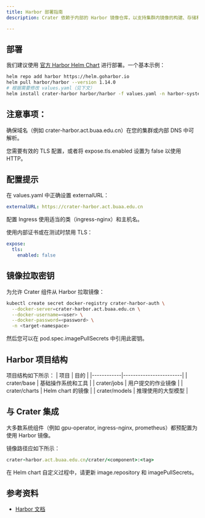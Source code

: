 ```yaml
---
title: Harbor 部署指南
description: Crater 依赖于内部的 Harbor 镜像仓库，以支持集群内镜像的构建、存储和安全分发。

---
```


## 部署

我们建议使用 [官方 Harbor Helm Chart](https://github.com/goharbor/harbor-helm) 进行部署。一个基本示例：

```bash
helm repo add harbor https://helm.goharbor.io
helm pull harbor/harbor --version 1.14.0
# 根据需要修改 values.yaml（见下文）
helm install crater-harbor harbor/harbor -f values.yaml -n harbor-system --create-namespace
```

## 注意事项：

确保域名（例如 crater-harbor.act.buaa.edu.cn）在您的集群或内部 DNS 中可解析。

您需要有效的 TLS 配置，或者将 expose.tls.enabled 设置为 false 以使用 HTTP。

## 配置提示
在 values.yaml 中正确设置 externalURL：
```yaml
externalURL: https://crater-harbor.act.buaa.edu.cn
```
配置 Ingress 使用适当的类（ingress-nginx）和主机名。

使用内部证书或在测试时禁用 TLS：
```yaml
expose:
  tls:
    enabled: false
```

## 镜像拉取密钥
为允许 Crater 组件从 Harbor 拉取镜像：
```bash
kubectl create secret docker-registry crater-harbor-auth \
  --docker-server=crater-harbor.act.buaa.edu.cn \
  --docker-username=<user> \
  --docker-password=<password> \
  -n <target-namespace>
```
然后您可以在 pod.spec.imagePullSecrets 中引用此密钥。

## Harbor 项目结构
项目结构如下所示：
| 项目        | 目的                   |
|------------|------------------------|
| crater/base   | 基础操作系统和工具     |
| crater/jobs   | 用户提交的作业镜像     |
| crater/charts | Helm chart 的镜像      |
| crater/models | 推理使用的大型模型     |

## 与 Crater 集成
大多数系统组件（例如 gpu-operator, ingress-nginx, prometheus）都预配置为使用 Harbor 镜像。

镜像路径应如下所示：
```ruby
crater-harbor.act.buaa.edu.cn/crater/<component>:<tag>
```
在 Helm chart 自定义过程中，请更新 image.repository 和 imagePullSecrets。

## 参考资料
* [Harbor 文档](https://goharbor.io/docs/)
